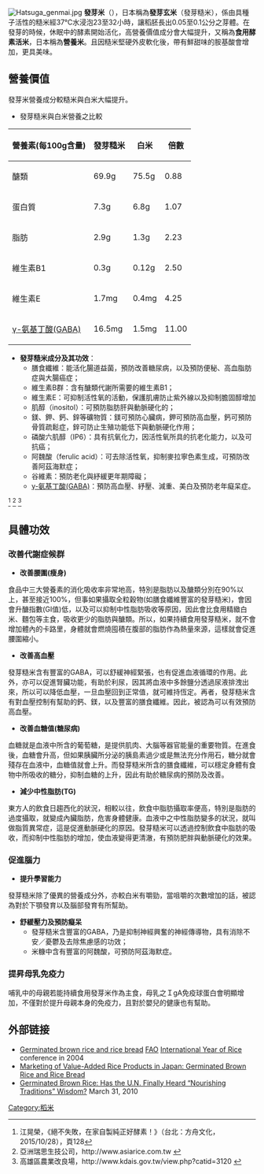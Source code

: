 [[File:Hatsuga_genmai.jpg|thumb]]
'''發芽米'''（{{lang-en|Germinated brown rice}}），日本稱為'''發芽玄米'''（發芽糙米），係由具種子活性的糙米經37℃水浸泡23至32小時，讓稻胚長出0.05至0.1公分之芽體。在發芽的時候，休眠中的酵素開始活化，高營養價值成分會大幅提升，又稱為'''食用酵素活米'''，日本稱為'''營養米'''。且因糙米堅硬外皮軟化後，帶有鮮甜味的胺基酸會增加，更具美味。

==營養價值==
發芽米營養成分較糙米與白米大幅提升。
*發芽糙米與白米營養之比較
{| class="wikitable"
|-
! 營養素(每100g含量) !! 發芽糙米 !! 白米 !! 倍數
|-
| 醣類 || 69.9g||75.5g||0.88
|-
|蛋白質||7.3g||6.8g||1.07
|-
| 脂肪||2.9g||1.3g||2.23
|-
| 維生素B1||0.3g||0.12g||2.50
|-
| 維生素E||1.7mg||0.4mg||4.25
|-
| [[Γ-氨基丁酸|γ-氨基丁酸(GABA)]]||16.5mg||1.5mg||11.00
|}

*'''發芽糙米成分及其功效'''：
**膳食纖維：能活化腸道益菌，預防改善糖尿病，以及預防便秘、高血脂肪症與大腸癌症；
**維生素B群：含有醣類代謝所需要的維生素B1；
**維生素E：可抑制活性氧的活動，保護肌膚防止紫外線以及抑制膽固醇增加
**肌醇（inositol）：可預防脂肪肝與動脈硬化的；
**鎂、鉀、鈣、鋅等礦物質：鎂可預防心臟病，鉀可預防高血壓，鈣可預防骨質疏鬆症，鋅可防止生殖功能低下與動脈硬化作用；
**磷酸六肌醇（IP6）：具有抗氧化力，因活性氧所具的抗老化能力，以及可抗癌；
**阿魏酸（ferulic acid）：可去除活性氧，抑制麥拉寧色素生成，可預防改善阿茲海默症；
**谷維素：預防老化與紓緩更年期障礙；
**[[Γ-氨基丁酸|γ-氨基丁酸(GABA)]]：預防高血壓、紓壓、減重、美白及預防老年癡呆症。
<ref>江晃榮，《絕不失敗，在家自製純正好酵素！》（台北：方舟文化，2015/10/28），頁128</ref>
<ref>亞洲瑞思生技公司，http://www.asiarice.com.tw {{Wayback|url=http://www.asiarice.com.tw/ |date=20190901210432 }}</ref>
<ref>高雄區農業改良場，http://www.kdais.gov.tw/view.php?catid=3120 {{Wayback|url=http://www.kdais.gov.tw/view.php?catid=3120 |date=20170202030707 }}</ref>

==具體功效==
===改善代謝症候群===
*'''改善腰圍(瘦身)'''
食品中三大營養素的消化吸收率非常地高，特別是脂肪以及醣類分別在90%以上，甚至接近100%，但事如果攝取全粒穀物(如膳食纖維豐富的發芽糙米)，會因會升醣指數(GI值)低，以及可以抑制中性脂肪吸收等原因，因此會比食用精緻白米、麵包等主食，吸收更少的脂肪與醣類。所以，如果持續食用發芽糙米，就不會增加體內的卡路里，身體就會燃燒囤積在腹部的脂肪作為熱量來源，這樣就會促進腰圍縮小。

*'''改善高血壓'''
發芽糙米含有豐富的GABA，可以舒緩神經緊張，也有促進血液循環的作用。此外，亦可以促進腎臟功能，有助於利尿，因其將血液中多餘鹽分透過尿液排洩出來，所以可以降低血壓，一旦血壓回到正常值，就可維持恆定。再者，發芽糙米含有對血壓控制有幫助的鈣、鎂，以及豐富的膳食纖維。因此，被認為可以有效預防高血壓。

*'''改善血糖值(糖尿病)'''
血糖就是血液中所含的葡萄糖，是提供肌肉、大腦等器官能量的重要物質。在進食後，血糖會升高，但如果胰臟所分泌的胰島素過少或是無法充分作用石，糖分就會殘存在血液中，血糖值就會上升。而發芽糙米所含的膳食纖維，可以穩定身體有食物中所吸收的糖分，抑制血糖的上升，因此有助於糖尿病的預防及改善。

*'''減少中性脂肪(TG)'''
東方人的飲食日趨西化的狀況，相較以往，飲食中脂肪攝取率便高，特別是脂肪的過度攝取，就變成內臟脂肪，危害身體健康。血液中之中性脂肪變多的狀況，就叫做脂質異常症，這是促進動脈硬化的原因。發芽糙米可以透過控制飲食中脂肪的吸收，而抑制中性脂肪的增加，使血液變得更清澈，有預防肥胖與動脈硬化的效果。

===促進腦力===
*'''提升學習能力'''
發芽糙米除了優異的營養成分外，亦較白米有嚼勁，當咀嚼的次數增加的話，被認為對於下顎發育以及腦部發育有所幫助。

*'''舒緩壓力及預防癡呆'''
**發芽糙米含豐富的GABA，乃是抑制神經興奮的神經傳導物，具有消除不安／憂鬱及去除焦慮感的功效；
**米糠中含有豐富的阿魏酸，可預防阿茲海默症。

===提昇母乳免疫力===
哺乳中的母親若能持續食用發芽米作為主食，母乳之ＩgA免疫球蛋白會明顯增加，不僅對於提升母親本身的免疫力，且對於嬰兒的健康也有幫助。

==外部链接==
*[http://www.fao.org/rice2004/en/pdf/ito.pdf Germinated brown rice and rice bread] {{Wayback|url=http://www.fao.org/rice2004/en/pdf/ito.pdf |date=20201111183415 }}[[Food_and_Agriculture_Organization|FAO]] [[International_Year_of_Rice|International Year of Rice]] conference in 2004
*[http://www.hatsuga.com/DOMER/english/en/GBRRB.html Marketing of Value-Added Rice Products in Japan: Germinated Brown Rice and Rice Bread] {{WebCite|url=https://www.webcitation.org/6HeLK3CUV?url=http://www.hatsuga.com/DOMER/english/en/GBRRB.html |date=20130625223346 |dateformat=iso }}
*[http://www.kitchenstewardship.com/2010/03/31/germinated-brown-rice-has-the-u-n-finally-heard-nourishing-traditions-wisdom/ Germinated Brown Rice: Has the U.N. Finally Heard “Nourishing Traditions” Wisdom?] {{Wayback|url=http://www.kitchenstewardship.com/2010/03/31/germinated-brown-rice-has-the-u-n-finally-heard-nourishing-traditions-wisdom/ |date=20170211052834 }} March 31, 2010
{{稻}}

[[Category:稻米|Category:稻米]]